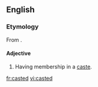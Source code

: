 ==English==

===Etymology===

From {{en-term|caste}}.

====Adjective====
{{en-adj|-}}

# Having membership in a [[caste]].

[[fr:casted]]
[[vi:casted]]